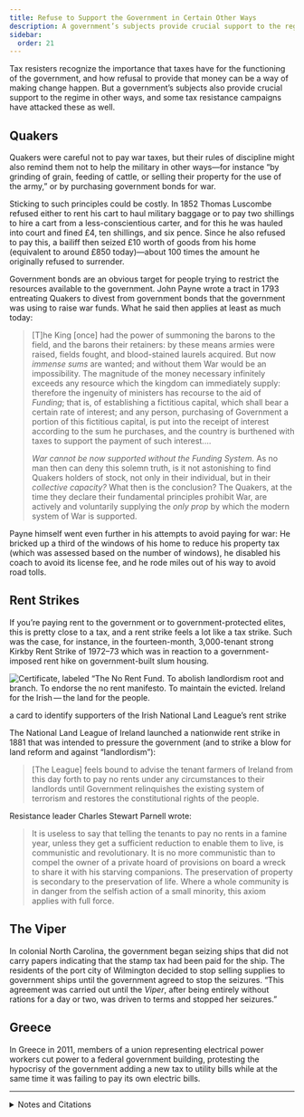 ```yaml
---
title: Refuse to Support the Government in Certain Other Ways
description: A government’s subjects provide crucial support to the regime in other ways than through taxes.
sidebar:
  order: 21
---
```


Tax resisters recognize the importance that taxes have for the functioning of the government, and how refusal to provide that money can be a way of making change happen.
But a government’s subjects also provide crucial support to the regime in other ways, and some tax resistance campaigns have attacked these as well.

## <Badge text="Example" size="medium" /> Quakers

Quakers were careful not to pay war taxes, but their rules of discipline might also remind them not to help the military in other ways—for instance “by grinding of grain, feeding of cattle, or selling their property for the use of the army,” or by purchasing government bonds for war.

Sticking to such principles could be costly.
In 1852 Thomas Luscombe refused either to rent his cart to haul military baggage or to pay two shillings to hire a cart from a less-conscientious carter, and for this he was hauled into court and fined £4, ten shillings, and six pence.
Since he also refused to pay this, a bailiff then seized £10 worth of goods from his home (equivalent to around £850 today)—about 100 times the amount he originally refused to surrender.

Government bonds are an obvious target for people trying to restrict the resources available to the government.
John Payne wrote a tract in 1793 entreating Quakers to divest from government bonds that the government was using to raise war funds.
What he said then applies at least as much today:

> [T]he King [once] had the power of summoning the barons to the field, and the barons their retainers: by these means armies were raised, fields fought, and blood-stained laurels acquired.
> But now <em>immense sums</em> are wanted; and without them War would be an impossibility.
> The magnitude of the money necessary infinitely exceeds any resource which the kingdom can immediately supply: therefore the ingenuity of ministers has recourse to the aid of <i>Funding</i>; that is, of establishing a fictitious capital, which shall bear a certain rate of interest; and any person, purchasing of Government a portion of this fictitious capital, is put into the receipt of interest according to the sum he purchases, and the country is burthened with taxes to support the payment of such interest.…
>
> <em>War cannot be now supported without the Funding System.</em>
> As no man then can deny this solemn truth, is it not astonishing to find Quakers holders of stock, not only in their individual, but in their <em>collective capacity?</em>
> What then is the conclusion?
> The Quakers, at the time they declare their fundamental principles prohibit War, are actively and voluntarily supplying the <em>only prop</em> by which the modern system of War is supported.

Payne himself went even further in his attempts to avoid paying for war:
He bricked up a third of the windows of his home to reduce his property tax (which was assessed based on the number of windows), he disabled his coach to avoid its license fee, and he rode miles out of his way to avoid road tolls.

## <Badge text="Example" size="medium" /> Rent Strikes

If you’re paying rent to the government or to government-protected elites, this is pretty close to a tax, and a rent strike feels a lot like a tax strike.
Such was the case, for instance, in the fourteen-month, 3,000-tenant strong Kirkby Rent Strike of 1972–73 which was in reaction to a government-imposed rent hike on government-built slum housing.

![Certificate, labeled “The No Rent Fund. To abolish landlordism root and branch. To endorse the no rent manifesto. To maintain the evicted. Ireland for the Irish — the land for the people.](../../../assets/no-rent-fund.gif)
<figcaption>a card to identify supporters of the Irish National Land League’s rent strike</figcaption>

The National Land League of Ireland launched a nationwide rent strike in 1881 that was intended to pressure the government (and to strike a blow for land reform and against “landlordism”):

> [The League] feels bound to advise the tenant farmers of Ireland from this day forth to pay no rents under any circumstances to their landlords until Government relinquishes the existing system of terrorism and restores the constitutional rights of the people.

Resistance leader Charles Stewart Parnell wrote:

> It is useless to say that telling the tenants to pay no rents in a famine year, unless they get a sufficient reduction to enable them to live, is communistic and revolutionary.
> It is no more communistic than to compel the owner of a private hoard of provisions on board a wreck to share it with his starving companions.
> The preservation of property is secondary to the preservation of life.
> Where a whole community is in danger from the selfish action of a small minority, this axiom applies with full force.

## <Badge text="Example" size="medium" /> The Viper

In colonial North Carolina, the government began seizing ships that did not carry papers indicating that the stamp tax had been paid for the ship.
The residents of the port city of Wilmington decided to stop selling supplies to government ships until the government agreed to stop the seizures.
“This agreement was carried out until the <i>Viper</i>, after being entirely without rations for a day or two, was driven to terms and stopped her seizures.”

## <Badge text="Example" size="medium" /> Greece

In Greece in 2011, members of a union representing electrical power workers cut power to a federal government building, protesting the hypocrisy of the government adding a new tax to utility bills while at the same time it was failing to pay its own electric bills.

<hr />

<details>
<summary>Notes and Citations</summary>

* Philadelphia Yearly Meeting “Attend to Your Tender Scruples” <i>American Quaker War Tax Resistance</i>, 2nd ed. (2011) p. 145
* “The Seizure of the Friends’ Goods” <i>The British Friend</i> December 1852, p. 302
* Pacificus (pseud. for Payne, John) “To the Society of the People Called Quakers” 13 May 1793
* Smith, H.E. <i>Annals of Smith of Cantley, Balby, and Doncaster, County York</i> (1878) pp. 26–27
* “Kirkby Rent Strike 1972 (Documentary)” Working Class Self Organization’s blog, 8 April 2012
* “Ireland” <i>Donahoe’s Magazine</i> December 1881, p. 569
* Parnell, Charles Stewart “Refuse to Pay Extortionate Rents” in Gross, David (ed.) <i>We Won’t Pay: A Tax Resistance Reader</i> (2008) p. 266
* Saunders, William L. <i>Lessons from Our North Carolina Records</i> (1889) pp. 10–11
* “Protesting Greek power workers cut ministry supply” Associated Press 16 November 2011

</details>
